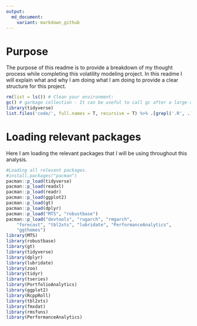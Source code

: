 ```yaml
---
output:
  md_document:
    variant: markdown_github
---
```


# Purpose

The purpose of this readme is to provide a breakdown of my thought process while completing this volatility modeling project. In this readme I will explain what and why I am doing what I am doing to provide a clear structure for this project.  


```r

rm(list = ls()) # Clean your environment:
gc() # garbage collection - It can be useful to call gc after a large object has been removed, as this may prompt R to return memory to the operating system.
library(tidyverse)
list.files('code/', full.names = T, recursive = T) %>% .[grepl('.R', .)] %>% as.list() %>% walk(~source(.))
```


# Loading relevant packages

Here I am loading the relevant packages that I will be using throughout this analysis. 

```r
#Loading all relevant packages. 
#install.packages("pacman")
pacman::p_load(tidyverse)
pacman::p_load(readxl)
pacman::p_load(readr)
pacman::p_load(ggplot2)
pacman::p_load(gt)
pacman::p_load(dplyr)
pacman::p_load("MTS", "robustbase")
pacman::p_load("devtools", "rugarch", "rmgarch", 
    "forecast", "tbl2xts", "lubridate", "PerformanceAnalytics", 
    "ggthemes")
library(MTS)
library(robustbase)
library(gt)
library(tidyverse)
library(dplyr)
library(lubridate)
library(zoo)
library(tidyr)
library(tseries)
library(PortfolioAnalytics)
library(ggplot2)
library(RcppRoll)
library(tbl2xts)
library(fmxdat)
library(rmsfuns)
library(PerformanceAnalytics)
```

